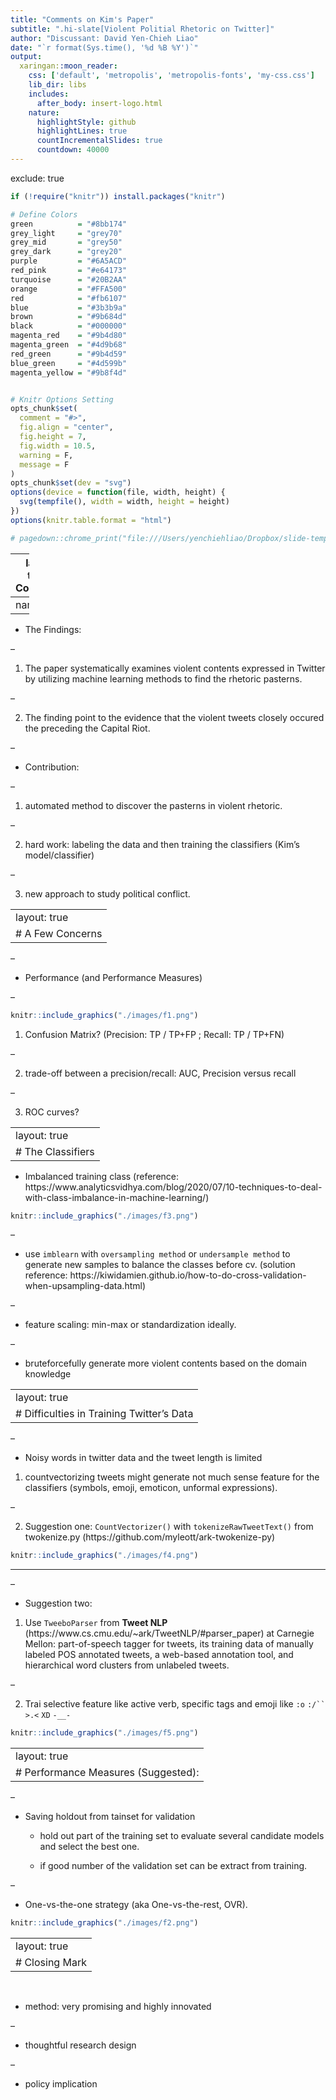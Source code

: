 ```yaml
---
title: "Comments on Kim's Paper"
subtitle: ".hi-slate[Violent Politial Rhetoric on Twitter]"
author: "Discussant: David Yen-Chieh Liao"
date: "`r format(Sys.time(), '%d %B %Y')`"
output:
  xaringan::moon_reader:
    css: ['default', 'metropolis', 'metropolis-fonts', 'my-css.css']     
    lib_dir: libs
    includes:
      after_body: insert-logo.html
    nature:
      highlightStyle: github
      highlightLines: true
      countIncrementalSlides: true
      countdown: 40000
---
```

exclude: true


```r
if (!require("knitr")) install.packages("knitr")

# Define Colors
green          = "#8bb174"
grey_light     = "grey70"
grey_mid       = "grey50"
grey_dark      = "grey20"
purple         = "#6A5ACD"
red_pink       = "#e64173"
turquoise      = "#20B2AA"
orange         = "#FFA500"
red            = "#fb6107"
blue           = "#3b3b9a"
brown          = "#9b684d"
black          = "#000000"
magenta_red    = "#9b4d80"
magenta_green  = "#4d9b68"
red_green      = "#9b4d59"
blue_green     = "#4d599b"
magenta_yellow = "#9b8f4d"


# Knitr Options Setting
opts_chunk$set(
  comment = "#>",
  fig.align = "center",
  fig.height = 7,
  fig.width = 10.5,
  warning = F,
  message = F
)
opts_chunk$set(dev = "svg")
options(device = function(file, width, height) {
  svg(tempfile(), width = width, height = height)
})
options(knitr.table.format = "html")

# pagedown::chrome_print("file:///Users/yenchiehliao/Dropbox/slide-template/slides.html#1", verbose = FALSE)
```

---
layout: true
# Comments

---
name:

--

- The Findings:

--

  1. The paper systematically examines violent contents expressed in Twitter by utilizing machine learning methods to find the rhetoric pasterns. 

--

  2. The finding point to the evidence that the violent tweets closely occured the preceding the Capital Riot.

--

- Contribution: 

--

 1. automated method to discover the pasterns in violent rhetoric. 

--

 2. hard work: labeling the data and then training the classifiers (Kim's model/classifier)

--

 3. new approach to study political conflict.
 
---
layout: true
# A Few Concerns
---

--

- Performance (and Performance Measures)

--

```r
knitr::include_graphics("./images/f1.png")
```

 1. Confusion Matrix? (Precision: TP / TP+FP ;  Recall: TP / TP+FN)

--

 2. trade-off between a precision/recall: AUC, Precision versus recall

--

 3. ROC curves?

---
layout: true
# The Classifiers
---

- Imbalanced training class (reference: https://www.analyticsvidhya.com/blog/2020/07/10-techniques-to-deal-with-class-imbalance-in-machine-learning/)
 
```r
knitr::include_graphics("./images/f3.png")
```
--

- use `imblearn` with `oversampling method` or `undersample method`  to generate new samples to balance the classes before cv.  (solution reference: https://kiwidamien.github.io/how-to-do-cross-validation-when-upsampling-data.html)

--

- feature scaling: min-max or standardization ideally.

--

- bruteforcefully generate more violent contents based on the domain knowledge
 
---
layout: true
# Difficulties in Training Twitter's Data
---

--

- Noisy words in twitter data and the tweet length is limited
 
 1. countvectorizing tweets might generate not much sense feature for the classifiers (symbols, emoji, emoticon, unformal expressions). 

--

 2. Suggestion one: `CountVectorizer() ` with `tokenizeRawTweetText()` from twokenize.py (https://github.com/myleott/ark-twokenize-py)
 
```r
knitr::include_graphics("./images/f4.png")
```


---

--

-  Suggestion two:
  
 1. Use `TweeboParser` from **Tweet NLP** (https://www.cs.cmu.edu/~ark/TweetNLP/#parser_paper) at Carnegie Mellon:
 part-of-speech tagger for tweets, its training data of manually labeled POS annotated tweets, a web-based annotation tool, and hierarchical word clusters from unlabeled tweets.

--

 2. Trai selective feature like active verb, specific tags and emoji like `:o` `:/`` >.<` `XD` `-__-`
 
```r
knitr::include_graphics("./images/f5.png")
```


---
layout: true
# Performance Measures (Suggested):
---

--

- Saving holdout from tainset for validation

  + hold out part of the training set to evaluate several candidate models and select the best one.
  
  + if good number of the validation set can be extract from training. 

--

- One-vs-the-one strategy (aka One-vs-the-rest, OVR).

```r
knitr::include_graphics("./images/f2.png")
```
 


---
layout: true
# Closing Mark
---

<br />


- method: very promising and highly innovated 

--

- thoughtful research design 

--

- policy implication

 
 